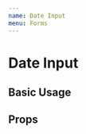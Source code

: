 ```yaml
---
name: Date Input
menu: Forms
---
```


# Date Input

## Basic Usage

<Playground>
  <DateInput
    name="dob"
    label="Date of birth"
  />
  <DateInput
    name="dob"
    label="Date of birth"
    hint="Some additional information"
    error="Oh no! You broke it!"
    value="Bloggs"
  />
</Playground>


## Props
<PropsTable of={DateInput} />
